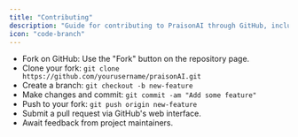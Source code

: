 ```yaml
---
title: "Contributing"
description: "Guide for contributing to PraisonAI through GitHub, including forking, cloning, and submitting pull requests"
icon: "code-branch"
---
```


- Fork on GitHub: Use the "Fork" button on the repository page.
- Clone your fork: `git clone https://github.com/yourusername/praisonAI.git`
- Create a branch: `git checkout -b new-feature`
- Make changes and commit: `git commit -am "Add some feature"`
- Push to your fork: `git push origin new-feature`
- Submit a pull request via GitHub's web interface.
- Await feedback from project maintainers.

